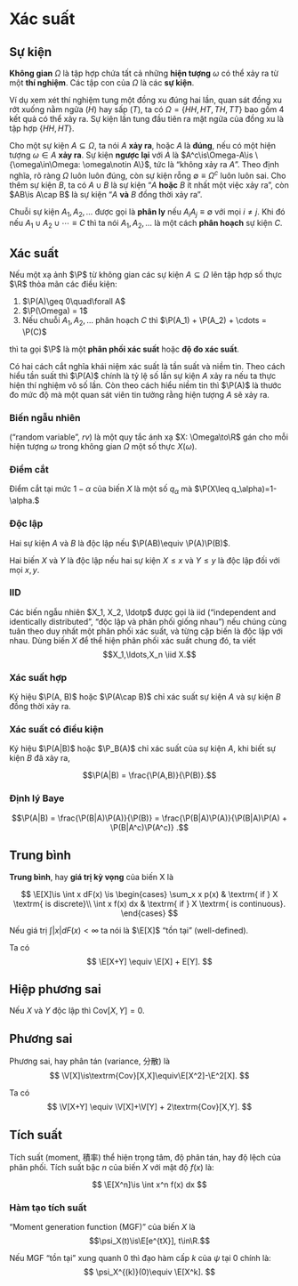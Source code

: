 # Xác suất

## Sự kiện

**Không gian** $\Omega$ là tập hợp chứa tất cả những **hiện tượng**
$\omega$ có thể xảy ra từ một **thí nghiệm**. Các tập con của $\Omega$
là các **sự kiện**.

Ví dụ xem xét thí nghiệm tung một đồng xu đúng hai lần, quan sát đồng xu
rớt xuống nằm ngửa ($H$) hay sấp ($T$), ta có
$\Omega = \{HH, HT, TH, TT\}$ bao gồm 4 kết quả có thể xảy ra. Sự kiện
lần tung đầu tiên ra mặt ngửa của đồng xu là tập hợp $\{HH, HT\}.$

Cho một sự kiện $A\subseteq\Omega$, ta nói $A$ **xảy ra**, hoặc $A$ là
**đúng**, nếu có một hiện tượng $\omega\in A$ **xảy ra**. Sự kiện
**ngược lại** với $A$ là
$A^c\is\Omega-A\is \{\omega\in\Omega: \omega\notin A\}$, tức là "không
xảy ra $A$". Theo định nghĩa, rõ ràng $\Omega$ luôn luôn đúng, còn sự
kiện rỗng $\emptyset\equiv\Omega^c$ luôn luôn sai. Cho thêm sự kiện $B$,
ta có $A\cup B$ là sự kiện "$A$ **hoặc** $B$ ít nhất một việc xảy ra",
còn $AB\is A\cap B$ là sự kiện "$A$ **và** $B$ đồng thời xảy ra".

Chuỗi sự kiện $A_1, A_2, \ldots$ được gọi là **phân ly** nếu
$A_i A_j\equiv\emptyset$ với mọi $i\neq j$. Khi đó nếu
$A_1\cup A_2\cup\cdots\equiv C$ thì ta nói $A_1, A_2, \ldots$ là một
cách **phân hoạch** sự kiện $C$.

## Xác suất

Nếu một xạ ảnh $\P$ từ không gian các sự kiện $A\subseteq\Omega$ lên tập
hợp số thực $\R$ thỏa mãn các điều kiện:

1.  $\P(A)\geq 0\quad\forall A$
2.  $\P(\Omega) = 1$
3.  Nếu chuỗi $A_1, A_2, \ldots$ phân hoạch $C$ thì
    $\P(A_1) + \P(A_2) + \cdots = \P(C)$

thì ta gọi $\P$ là một **phân phối xác suất** hoặc **độ đo xác suất**.

Có hai cách cắt nghĩa khái niệm xác suất là tần suất và niềm tin. Theo
cách hiểu tần suất thì $\P(A)$ chính là tỷ lệ số lần sự kiện $A$ xảy ra
nếu ta thực hiện thí nghiệm vô số lần. Còn theo cách hiểu niềm tin thì
$\P(A)$ là thước đo mức độ mà một quan sát viên tin tưởng rằng hiện
tượng $A$ sẽ xảy ra.

### Biến ngẫu nhiên

::: {#def-randvar}
("random variable", *rv*) là một quy tắc ánh xạ $X: \Omega\to\R$ gán cho
mỗi hiện tượng $\omega$ trong không gian $\Omega$ một số thực
$X(\omega).$
:::

### Điểm cắt

::: {#def-quantile}
Điểm cắt tại mức $1-\alpha$ của biến $X$ là một số $q_\alpha$ mà
$\P(X\leq q_\alpha)=1-\alpha.$
:::

### Độc lập

::: {#def-independent-var}
Hai sự kiện $A$ và $B$ là độc lập nếu $\P(AB)\equiv \P(A)\P(B)$.

Hai biến $X$ và $Y$ là độc lập nếu hai sự kiện $X\leq x$ và $Y\leq y$ là
độc lập đối với mọi $x,y$.
:::

### IID

::: {#def-iid}
Các biến ngẫu nhiên $X_1, X_2, \ldotp$ được gọi là iid ("independent and
identically distributed", "độc lập và phân phối giống nhau") nếu chúng
cùng tuân theo duy nhất một phân phối xác suất, và từng cặp biến là độc
lập với nhau. Dùng biến $X$ để thể hiện phân phối xác suất chung đó, ta
viết $$X_1,\ldots,X_n \iid X.$$
:::

### Xác suất hợp

::: {#def-joint-proba}
Ký hiệu $\P(A, B)$ hoặc $\P(A\cap B)$ chỉ xác suất sự kiện $A$ và sự
kiện $B$ đồng thời xảy ra.
:::

### Xác suất có điều kiện

::: {#def-conditional-proba}
Ký hiệu $\P(A|B)$ hoặc $\P_B(A)$ chỉ xác suất của sự kiện $A$, khi biết
sự kiện $B$ đã xảy ra,

$$\P(A|B) = \frac{\P(A,B)}{\P(B)}.$$
:::

### Định lý Baye

::: {#thm-bayes}
$$\P(A|B) = \frac{\P(B|A)\P(A)}{\P(B)}
= \frac{\P(B|A)\P(A)}{\P(B|A)\P(A) + \P(B|A^c)\P(A^c)}
.$$
:::

## Trung bình

::: {#def-expectation}
**Trung bình**, hay **giá trị kỳ vọng** của biến X là

$$
\E[X]\is
\int x dF(x)
\is
\begin{cases}
\sum_x x p(x) & \textrm{ if } X \textrm{ is discrete}\\
\int x f(x) dx & \textrm{ if } X \textrm{ is continuous}.
\end{cases}
$$
:::

Nếu giá trị $\int |x| dF(x) < \infty$ ta nói là $\E[X]$ "tồn tại"
(well-defined).

Ta có $$
\E[X+Y] \equiv \E[X] + E[Y].
$$

## Hiệp phương sai

::: {#def-covar}
```{=tex}
\begin{align}
\textrm{Cov}[X,Y] &\is \E[(X-\E[X])(Y-\E[Y])] \\
&\equiv \E[XY] - \E[X]\E[Y]
\end{align}
```
:::

Nếu $X$ và $Y$ độc lập thì $\textrm{Cov}[X,Y] = 0$.

## Phương sai

::: {#def-variance}
Phương sai, hay phân tán (variance, 分散) là $$
\V[X]\is\textrm{Cov}[X,X]\equiv\E[X^2]-\E^2[X].
$$
:::

Ta có $$
\V[X+Y] \equiv \V[X]+\V[Y] + 2\textrm{Cov}[X,Y].
$$

## Tích suất

Tích suất (moment, 積率) thể hiện trọng tâm, độ phân tán, hay độ lệch
của phân phối. Tích suất bậc $n$ của biến $X$ với mật độ $f(x)$ là:

$$
\E[X^n]\is \int x^n f(x) dx
$$

### Hàm tạo tích suất

::: {#def-mgf}
"Moment generation function (MGF)" của biến $X$ là
$$\psi_X(t)\is\E[e^{tX}], t\in\R.$$
:::

Nếu MGF "tồn tại" xung quanh $0$ thì đạo hàm cấp $k$ của $\psi$ tại $0$
chính là: $$
\psi_X^{(k)}(0)\equiv \E[X^k].
$$
